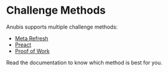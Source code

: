 # Challenge Methods

Anubis supports multiple challenge methods:

- [Meta Refresh](./metarefresh.mdx)
- [Preact](./preact.mdx)
- [Proof of Work](./proof-of-work.mdx)

Read the documentation to know which method is best for you.

